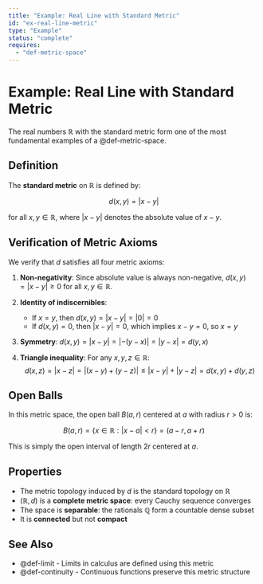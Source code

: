 ```yaml
---
title: "Example: Real Line with Standard Metric"
id: "ex-real-line-metric"
type: "Example"
status: "complete"
requires:
  - "def-metric-space"
---
```


# Example: Real Line with Standard Metric {#ex-real-line-metric}

The real numbers $\mathbb{R}$ with the standard metric form one of the most fundamental examples of a @def-metric-space.

## Definition

The **standard metric** on $\mathbb{R}$ is defined by:

$$d(x, y) = |x - y|$$

for all $x, y \in \mathbb{R}$, where $|x - y|$ denotes the absolute value of $x - y$.

## Verification of Metric Axioms

We verify that $d$ satisfies all four metric axioms:

1. **Non-negativity**: Since absolute value is always non-negative, $d(x, y) = |x - y| \geq 0$ for all $x, y \in \mathbb{R}$.

2. **Identity of indiscernibles**: 
   - If $x = y$, then $d(x, y) = |x - y| = |0| = 0$
   - If $d(x, y) = 0$, then $|x - y| = 0$, which implies $x - y = 0$, so $x = y$

3. **Symmetry**: $d(x, y) = |x - y| = |-(y - x)| = |y - x| = d(y, x)$

4. **Triangle inequality**: For any $x, y, z \in \mathbb{R}$:
   $$d(x, z) = |x - z| = |(x - y) + (y - z)| \leq |x - y| + |y - z| = d(x, y) + d(y, z)$$

## Open Balls

In this metric space, the open ball $B(a, r)$ centered at $a$ with radius $r > 0$ is:

$$B(a, r) = \{x \in \mathbb{R} : |x - a| < r\} = (a - r, a + r)$$

This is simply the open interval of length $2r$ centered at $a$.

## Properties

- The metric topology induced by $d$ is the standard topology on $\mathbb{R}$
- $(\mathbb{R}, d)$ is a **complete metric space**: every Cauchy sequence converges
- The space is **separable**: the rationals $\mathbb{Q}$ form a countable dense subset
- It is **connected** but not **compact**

## See Also

- @def-limit - Limits in calculus are defined using this metric
- @def-continuity - Continuous functions preserve this metric structure